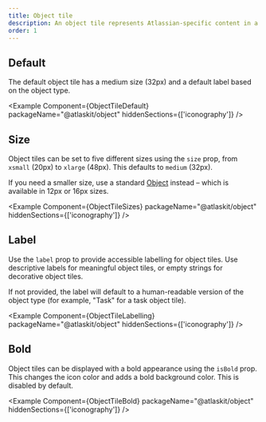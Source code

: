 ```yaml
---
title: Object tile
description: An object tile represents Atlassian-specific content in a tile.
order: 1
---
```



## Default

The default object tile has a medium size (32px) and a default label based on the object type.

<Example
	Component={ObjectTileDefault}
	packageName="@atlaskit/object"
	hiddenSections={['iconography']}
/>

## Size

Object tiles can be set to five different sizes using the `size` prop, from `xsmall` (20px) to
`xlarge` (48px). This defaults to `medium` (32px).

If you need a smaller size, use a standard [Object](/components/object/examples) instead – which is
available in 12px or 16px sizes.

<Example
	Component={ObjectTileSizes}
	packageName="@atlaskit/object"
	hiddenSections={['iconography']}
/>

## Label

Use the `label` prop to provide accessible labelling for object tiles. Use descriptive labels for
meaningful object tiles, or empty strings for decorative object tiles.

If not provided, the label will default to a human-readable version of the object type (for example,
"Task" for a task object tile).

<Example
	Component={ObjectTileLabelling}
	packageName="@atlaskit/object"
	hiddenSections={['iconography']}
/>

## Bold

Object tiles can be displayed with a bold appearance using the `isBold` prop. This changes the icon
color and adds a bold background color. This is disabled by default.

<Example
	Component={ObjectTileBold}
	packageName="@atlaskit/object"
	hiddenSections={['iconography']}
/>
